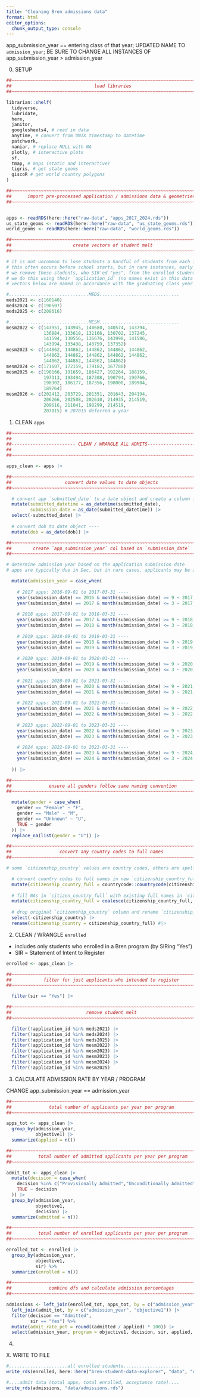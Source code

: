 ```yaml
---
title: "Cleaning Bren admissions data"
format: html
editor_options: 
  chunk_output_type: console
---
```


####### app_submission_year == entering class of that year; UPDATED NAME TO `admission_year`; BE SURE TO CHANGE ALL INSTANCES OF app_submission_year > admission_year ####### 

0. SETUP

```r
##~~~~~~~~~~~~~~~~~~~~~~~~~~~~~~~~~~~~~~~~~~~~~~~~~~~~~~~~~~~~~~~~~~~~~~~~~~~~~~
##                               load libraries                             ----
##~~~~~~~~~~~~~~~~~~~~~~~~~~~~~~~~~~~~~~~~~~~~~~~~~~~~~~~~~~~~~~~~~~~~~~~~~~~~~~

librarian::shelf(
  tidyverse,
  lubridate,
  here,
  janitor,
  googlesheets4, # read in data
  anytime, # convert from UNIX timestamp to datetime
  patchwork,
  naniar, # replace NULL with NA
  plotly, # interactive plots
  sf,
  tmap, # maps (static and interactive)
  tigris, # get state geoms
  giscoR # get world country polygons
)

##~~~~~~~~~~~~~~~~~~~~~~~~~~~~~~~~~~~~~~~~~~~~~~~~~~~~~~~~~~~~~~~~~~~~~~~~~~~~~~
##      import pre-processed application / admissions data & geometries     ----
##~~~~~~~~~~~~~~~~~~~~~~~~~~~~~~~~~~~~~~~~~~~~~~~~~~~~~~~~~~~~~~~~~~~~~~~~~~~~~~


apps <- readRDS(here::here("raw-data", "apps_2017_2024.rds"))
us_state_geoms <- readRDS(here::here("raw-data", "us_state_geoms.rds"))
world_geoms <- readRDS(here::here("raw-data", "world_geoms.rds"))

##~~~~~~~~~~~~~~~~~~~~~~~~~~~~~~~~~~~~~~~~~~~~~~~~~~~~~~~~~~~~~~~~~~~~~~~~~~~~~~
##                       create vectors of student melt                     ----
##~~~~~~~~~~~~~~~~~~~~~~~~~~~~~~~~~~~~~~~~~~~~~~~~~~~~~~~~~~~~~~~~~~~~~~~~~~~~~~

# it is not uncommon to lose students a handful of students from each incoming class 
# this often occurs before school starts, but in rare instances, early during the academic year
# we remove these students, who SIR'ed "yes", from the enrolled student data 
# we do this using their `application_id` (no names exist in this data set)
# vectors below are named in accordance with the graduating class year (e.g. `meds2021` includes application_ids for students who would have been a part of the MEDS graduating class of 2021)

#..............................MEDS..............................
meds2021 <- c(160140)
meds2024 <- c(190507)
meds2025 <- c(208616)

#..............................MESM..............................
mesm2022 <- c(143951, 143945, 140680, 140574, 143794, 
              136884, 133618, 132166, 130702, 137245, 
              141594, 130556, 136676, 143998, 141586, 
              143994, 133438, 143759, 137352)
mesm2023 <- c(144862, 144862, 144862, 144862, 144862, 
              144862, 144862, 144862, 144862, 144862, 
              144862, 144862, 144862, 144862)
mesm2024 <- c(171607, 172159, 179182, 167788)
mesm2025 <- c(190166, 191659, 186427, 192264, 188159,
              197313, 193494, 187308, 190794, 199766,
              198302, 186177, 187356, 198000, 189904,
              189764)
mesm2026 <- c(202412, 203729, 201351, 201643, 204194,
              206266, 202508, 202610, 214935, 214519,
              209616, 211041, 198299, 214519,
              207015) # 207015 deferred a year
```

1. CLEAN `apps`

```r
##~~~~~~~~~~~~~~~~~~~~~~~~~~~~~~~~~~~~~~~~~~~~~~~~~~~~~~~~~~~~~~~~~~~~~~~~~~~~~~
##                                                                            --
##------------------------ CLEAN / WRANGLE ALL ADMITS---------------------------
##                                                                            --
##~~~~~~~~~~~~~~~~~~~~~~~~~~~~~~~~~~~~~~~~~~~~~~~~~~~~~~~~~~~~~~~~~~~~~~~~~~~~~~

apps_clean <- apps |> 

##~~~~~~~~~~~~~~~~~~~~~~~~~~~~~~~~~~~~~~~~~~~~~~~~~~~~~~~~~~~~~~~~~~~~~~~~~~~~~~
##                    convert date values to date objects                   ----
##~~~~~~~~~~~~~~~~~~~~~~~~~~~~~~~~~~~~~~~~~~~~~~~~~~~~~~~~~~~~~~~~~~~~~~~~~~~~~~

  # convert app `submitted_date` to a date object and create a column for just the date ----
  mutate(submitted_datetime = as_datetime(submitted_date),
         submission_date = as_date(submitted_datetime)) |> 
  select(-submitted_date) |> 
  
  # convert dob to date object ----
  mutate(dob = as_date(dob)) |> 

##~~~~~~~~~~~~~~~~~~~~~~~~~~~~~~~~~~~~~~~~~~~~~~~~~~~~~~~~~~~~~~~~~~~~~~~~~~~~~~
##        create `app_submission_year` col based on `submission_date`       ----
##~~~~~~~~~~~~~~~~~~~~~~~~~~~~~~~~~~~~~~~~~~~~~~~~~~~~~~~~~~~~~~~~~~~~~~~~~~~~~~

# determine admission year based on the application submission date
# apps are typically due in Dec, but in rare cases, applicants may be allowed to submit late (as late as March)

  mutate(admission_year = case_when(
    
    # 2017 apps: 2016-09-01 to 2017-03-31 ----
    year(submission_date) == 2016 & month(submission_date) >= 9 ~ 2017,
    year(submission_date) == 2017 & month(submission_date) <= 3 ~ 2017,
    
    # 2018 apps: 2017-09-01 to 2018-03-31 ----
    year(submission_date) == 2017 & month(submission_date) >= 9 ~ 2018,
    year(submission_date) == 2018 & month(submission_date) <= 3 ~ 2018,
    
    # 2019 apps: 2018-09-01 to 2019-03-31 ----
    year(submission_date) == 2018 & month(submission_date) >= 9 ~ 2019,
    year(submission_date) == 2019 & month(submission_date) <= 3 ~ 2019,
    
    # 2020 apps: 2019-09-01 to 2020-03-31 ----
    year(submission_date) == 2019 & month(submission_date) >= 9 ~ 2020,
    year(submission_date) == 2020 & month(submission_date) <= 3 ~ 2020,
    
    # 2021 apps: 2020-09-01 to 2021-03-31 ----
    year(submission_date) == 2020 & month(submission_date) >= 9 ~ 2021,
    year(submission_date) == 2021 & month(submission_date) <= 3 ~ 2021,
    
    # 2022 apps: 2021-09-01 to 2022-03-31 ----
    year(submission_date) == 2021 & month(submission_date) >= 9 ~ 2022,
    year(submission_date) == 2022 & month(submission_date) <= 3 ~ 2022,
    
    # 2023 apps: 2022-09-01 to 2023-03-31 ----
    year(submission_date) == 2022 & month(submission_date) >= 9 ~ 2023,
    year(submission_date) == 2023 & month(submission_date) <= 3 ~ 2023, 
    
    # 2024 apps: 2022-09-01 to 2023-03-31 ----
    year(submission_date) == 2023 & month(submission_date) >= 9 ~ 2024,
    year(submission_date) == 2024 & month(submission_date) <= 3 ~ 2024
    
  )) |>

##~~~~~~~~~~~~~~~~~~~~~~~~~~~~~~~~~~~~~~~~~~~~~~~~~~~~~~~~~~~~~~~~~~~~~~~~~~~~~~
##              ensure all genders follow same naming convention            ----
##~~~~~~~~~~~~~~~~~~~~~~~~~~~~~~~~~~~~~~~~~~~~~~~~~~~~~~~~~~~~~~~~~~~~~~~~~~~~~~

  mutate(gender = case_when(
    gender == "Female" ~ "F",
    gender == "Male" ~ "M",
    gender == "Unknown" ~ "U",
    TRUE ~ gender
  )) |> 
  replace_na(list(gender = "U")) |> 

##~~~~~~~~~~~~~~~~~~~~~~~~~~~~~~~~~~~~~~~~~~~~~~~~~~~~~~~~~~~~~~~~~~~~~~~~~~~~~~
##                  convert any country codes to full names                 ----
##~~~~~~~~~~~~~~~~~~~~~~~~~~~~~~~~~~~~~~~~~~~~~~~~~~~~~~~~~~~~~~~~~~~~~~~~~~~~~~

# some `citizenship_country` values are country codes, others are spelled out fully (we want full names)

  # convert country codes to full names in new `citizenship_country_full` column ----
  mutate(citizenship_country_full = countrycode::countrycode(citizenship_country, "iso2c", "country.name")) |> 
  
  # fill NAs in `citizen_country_full` with existing full names in `citizenship_country`
  mutate(citizenship_country_full = coalesce(citizenship_country_full, citizenship_country)) |>
  
  # drop original `citizenship_country` column and rename `citizenship_country_full` as `citizenship_country` ----
  select(-citizenship_country) |> 
  rename(citizenship_country = citizenship_country_full) #|> 
```

2. CLEAN / WRANGLE `enrolled`

- includes only students who enrolled in a Bren program (by SIRing "Yes")
- SIR = Statement of Intent to Register

```r
enrolled <- apps_clean |> 

##~~~~~~~~~~~~~~~~~~~~~~~~~~~~~~~~~~~~~~~~~~~~~~~~~~~~~~~~~~~~~~~~~~~~~~~~~~~~~~
##            filter for just applicants who intended to register           ----
##~~~~~~~~~~~~~~~~~~~~~~~~~~~~~~~~~~~~~~~~~~~~~~~~~~~~~~~~~~~~~~~~~~~~~~~~~~~~~~

  filter(sir == "Yes") |> 

##~~~~~~~~~~~~~~~~~~~~~~~~~~~~~~~~~~~~~~~~~~~~~~~~~~~~~~~~~~~~~~~~~~~~~~~~~~~~~~
##                            remove student melt                           ----
##~~~~~~~~~~~~~~~~~~~~~~~~~~~~~~~~~~~~~~~~~~~~~~~~~~~~~~~~~~~~~~~~~~~~~~~~~~~~~~

  filter(!application_id %in% meds2021) |>
  filter(!application_id %in% meds2024) |>
  filter(!application_id %in% meds2025) |>
  filter(!application_id %in% mesm2022) |>
  filter(!application_id %in% mesm2023) |>
  filter(!application_id %in% mesm2023) |>
  filter(!application_id %in% mesm2024) |>
  filter(!application_id %in% mesm2025)
```

3. CALCULATE ADMISSION RATE BY YEAR / PROGRAM

CHANGE app_submission_year == admission_year

```r
##~~~~~~~~~~~~~~~~~~~~~~~~~~~~~~~~~~~~~~~~~~~~~~~~~~~~~~~~~~~~~~~~~~~~~~~~~~~~~~
##              total number of applicants per year per program             ----
##~~~~~~~~~~~~~~~~~~~~~~~~~~~~~~~~~~~~~~~~~~~~~~~~~~~~~~~~~~~~~~~~~~~~~~~~~~~~~~

apps_tot <- apps_clean |>
  group_by(admission_year,
           objective1) |>
  summarize(applied = n())

##~~~~~~~~~~~~~~~~~~~~~~~~~~~~~~~~~~~~~~~~~~~~~~~~~~~~~~~~~~~~~~~~~~~~~~~~~~~~~~
##          total number of admitted applicants per year per program        ----
##~~~~~~~~~~~~~~~~~~~~~~~~~~~~~~~~~~~~~~~~~~~~~~~~~~~~~~~~~~~~~~~~~~~~~~~~~~~~~~

admit_tot <- apps_clean |>
  mutate(decision = case_when(
    decision %in% c("Provisionally Admitted","Unconditionally Admitted") ~ "Admitted",
    TRUE ~ decision
  )) |>
  group_by(admission_year,
           objective1,
           decision) |>
  summarize(admitted = n())

##~~~~~~~~~~~~~~~~~~~~~~~~~~~~~~~~~~~~~~~~~~~~~~~~~~~~~~~~~~~~~~~~~~~~~~~~~~~~~~
##          total number of enrolled applicants per year per program        ----
##~~~~~~~~~~~~~~~~~~~~~~~~~~~~~~~~~~~~~~~~~~~~~~~~~~~~~~~~~~~~~~~~~~~~~~~~~~~~~~

enrolled_tot <- enrolled |> 
  group_by(admission_year,
           objective1,
           sir) %>%
  summarize(enrolled = n()) 

##~~~~~~~~~~~~~~~~~~~~~~~~~~~~~~~~~~~~~~~~~~~~~~~~~~~~~~~~~~~~~~~~~~~~~~~~~~~~~~
##              combine dfs and calculate admission percentages             ----
##~~~~~~~~~~~~~~~~~~~~~~~~~~~~~~~~~~~~~~~~~~~~~~~~~~~~~~~~~~~~~~~~~~~~~~~~~~~~~~

admissions <- left_join(enrolled_tot, apps_tot, by = c("admission_year", "objective1")) |> 
  left_join(admit_tot, by = c("admission_year", "objective1")) |> 
  filter(decision == "Admitted",
         sir == "Yes") %>%
  mutate(admit_rate_pct = round((admitted / applied) * 100)) |> 
  select(admission_year, program = objective1, decision, sir, applied, admitted, enrolled, admit_rate_pct)
```

4.


X. WRITE TO FILE

```r
#......................all enrolled students.....................
write_rds(enrolled, here::here("bren-student-data-explorer", "data", "enrolled.rds"))

#....admit data (total apps, total enrolled, acceptance rate)....
write_rds(admissions, "data/admissions.rds")
```

